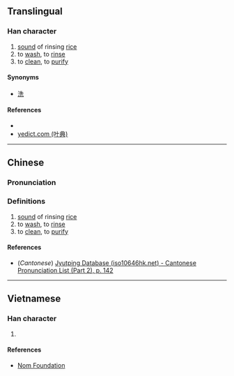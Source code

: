 {{character info/new}}
==Translingual==

===Han character===
{{Han char|rn=85|rad=水|as=10|sn=13|four=37136|canj=EEII|ids=⿰氵蚤}}

# [[sound]] of rinsing [[rice]]
# to [[wash]], to [[rinse]]
# to [[clean]], to [[purify]]

====Synonyms====
* [[洗]]

====References====
* {{Han ref|kx=0639.350|dkj=17945|dj=1046.230|hdz=31711.070|uh=6E9E|ud=28318|bh=DE52|bd=56914}}
* [http://yedict.com/htm/6E/6E9E.htm yedict.com (叶典)]

----

==Chinese==
{{zh-forms}}

===Pronunciation===
{{zh-pron
|m=sāo
|c=sou1
|mc=y
|oc=y
|ma=
|cat=n,v
}}

===Definitions===
{{zh-hanzi}}

# [[sound]] of rinsing [[rice]]
# to [[wash]], to [[rinse]]
# to [[clean]], to [[purify]]

====References====
* (''Cantonese'') [http://www.iso10646hk.net/jp/document/download.jsp Jyutping Database (iso10646hk.net) - Cantonese Pronunciation List (Part 2), p. 142]

----

==Vietnamese==

===Han character===
{{vi-readings|rs=水10| hanviet = tao}}

# {{defn|lang=vi|sort=水10}}

====References====
* [http://nomfoundation.org/common/nom_details.php?codepoint=6e9e Nom Foundation]